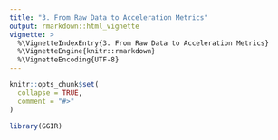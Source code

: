 ```yaml
---
title: "3. From Raw Data to Acceleration Metrics"
output: rmarkdown::html_vignette
vignette: >
  %\VignetteIndexEntry{3. From Raw Data to Acceleration Metrics}
  %\VignetteEngine{knitr::rmarkdown}
  %\VignetteEncoding{UTF-8}
---
```


```r
knitr::opts_chunk$set(
  collapse = TRUE,
  comment = "#>"
)
```

```r
library(GGIR)
```

